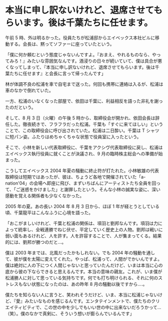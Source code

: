 # 本当に申し訳ないけれど、退席させてもらいます。後は千葉たちに任せます。

午前 5 時、外は明るかった。役員たちが松浦邸からエイベックス本社ビルに移動する。会長は、黙ってソファーに座っていたという。

「僕に何か頼むという態度じゃないんですよ。『おまえ、やれるものなら、やってみろ！』みたいな雰囲気なんです。酒浸りの日々が続いていて、僕は具合が悪くなってしまって、『本当に申し訳ないけれど、退席させてもらいます。後は千葉たちに任せます』と会長に言って帰ったんです」

林が体調不良の松浦を車で自宅まで送った。何回も携帯に連絡は入るが、松浦は車のなかで倒れていた。

一方、松浦のいなくなった部屋で、依田は千葉に、利益相反を語った非礼を謝ったのだという。

そして、8 月 3 日（火曜）の午後 5 時から、取締役会が開かれ、依田会長は辞任した。徹夜続きで、フラフラだった松浦。千葉も「すぐに来てほしい」ということで、この取締役会に呼び出されていた。松浦は二日酔い。千葉は T シャツに短パン姿。ふたりはめちゃくちゃな状態で役員室に入ったという。

そこで、小林を新しい代表取締役に、千葉をアクシヴ代表取締役に戻し、松浦はエイベックス執行役員に就くことが決議され、9 月の臨時株主総会への準備が始まった。

こうしてエイベックス 2004 年夏の騒動に終止符が打たれた。小林敏雄の代表取締役は短期ではあったが、彼は、ちょうど各地で開催されていた「a-nation'04」の会場へ即座に飛び、まずいちばんにアーティストたち全員を回って、「ご迷惑をかけました」と謝罪したという。そんな小林の誠実な姿に、深い感動を覚える関係者も少なくなかった。

2005 年の夏。あの長い 2004 年 8 月 3 日から、ほぼ 1 年が経とうとしている頃、千葉龍平はこんなふうに心境を語った。

「おこがましいけれど、千葉と松浦の関係は、項羽と劉邦なんです。項羽は力によって統率し、全戦連勝でねじ伏せ、平定していく歴史上の人物。劉邦は戦いに弱い面もあるけれど、人を許す。人を許容することで、人が集まってくる。結果的には、劉邦が勝つのだと...。

僕は 2003 年までは、北風だったかもしれない。でも 2004 年の騒動を通して、彼が僕を太陽に変えてくれた。やっぱ、松浦って、人間がでかいんですよ。僕は絶対に人の下につく人間じゃないと思っていたんだけど、いまは本当に心の底から彼の下ならできると思えるんです。本当の意味の親友。これが、いま僕が松浦勝人に対して思っている気持ちです。何でも打ち明けられる、それに何のストレスもない状態になったのは、あの昨年 8 月の騒動以後ですから....。

僕たちを知らない人に言うと、笑われそうだけど、いま、本当に松浦じゃないけど、『愛』みたいなものを感じるんです。エンタテインメントで、僕たちのクリエイティビティで、この世の中を少しでもいい世の中に出来ないだろうかって...（笑）。僕のなかで真剣に、そういう想いが膨らんでいるんです」
